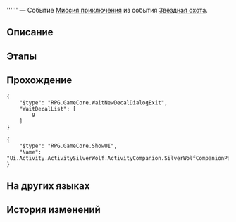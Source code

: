 {{Дополнить|Диалоги.}}
{{Миссия Инфобокс
|id              = 8000162
|Название        = 
|Изображение     = Миссия Освоения .png
|Тип             = Миссия приключения
|События         = Звёздная охота
|Глава           = 
|Условия         = Завершена {{cx}}<!--Hidden Mission ID 2000706-->
|Персонажи       = Первопроходец
|СтартЛокация    = Офис Герты
|Мир             = Космическая станция «Герта»
|Локации         = Офис Герты
|Предыдущая      = 
|Следующая       = 
|Награды         = 
}}
'''''' — Событие [[Миссия приключения]] из события [[Звёздная охота]].

==Описание==
{{Описание|<!--официальное описание из Перекрёстка судеб-->}}

==Этапы==


==Прохождение==
{{Дополнить}}

<pre>{
	"$type": "RPG.GameCore.WaitNewDecalDialogExit",
	"WaitDecalList": [
		9
	]
}</pre>
<pre>{
	"$type": "RPG.GameCore.ShowUI",
	"Name": "Ui.Activity.ActivitySilverWolf.ActivityCompanion.SilverWolfCompanionPage"
}</pre>
{{Диалог Конец}}

==На других языках==
{{На других языках
|en   = 
|zhs  = 
|zht  = 
|ja   = 
|ko   = 
|es   = 
|fr   = 
|ru   = 
|th   = 
|vi   = 
|de   = 
|id   = 
|pt   = 
}}

==История изменений==
{{История изменений|2.7}}
